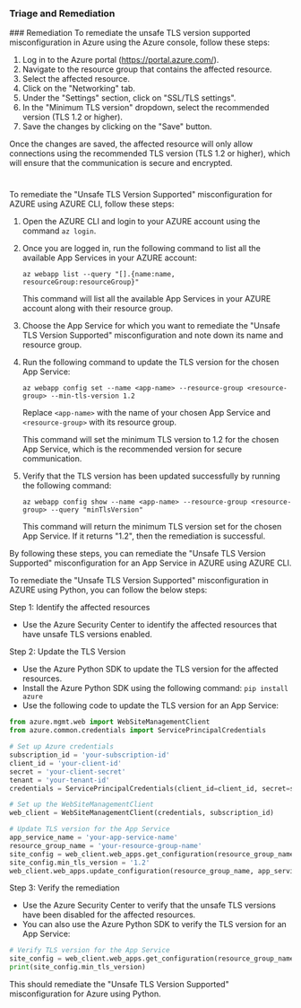 
### Triage and Remediation
<Tabs>
<Tab title='Remediation'>
### Remediation

<AccordionGroup>
<Accordion title='Using Console' defaultOpen='true'>
To remediate the unsafe TLS version supported misconfiguration in Azure using the Azure console, follow these steps:

1. Log in to the Azure portal (https://portal.azure.com/).
2. Navigate to the resource group that contains the affected resource.
3. Select the affected resource.
4. Click on the "Networking" tab.
5. Under the "Settings" section, click on "SSL/TLS settings".
6. In the "Minimum TLS version" dropdown, select the recommended version (TLS 1.2 or higher).
7. Save the changes by clicking on the "Save" button.

Once the changes are saved, the affected resource will only allow connections using the recommended TLS version (TLS 1.2 or higher), which will ensure that the communication is secure and encrypted.

#
</Accordion>

<Accordion title='Using CLI'>
To remediate the "Unsafe TLS Version Supported" misconfiguration for AZURE using AZURE CLI, follow these steps:

1. Open the AZURE CLI and login to your AZURE account using the command `az login`.

2. Once you are logged in, run the following command to list all the available App Services in your AZURE account:

   `az webapp list --query "[].{name:name, resourceGroup:resourceGroup}"`

   This command will list all the available App Services in your AZURE account along with their resource group.

3. Choose the App Service for which you want to remediate the "Unsafe TLS Version Supported" misconfiguration and note down its name and resource group.

4. Run the following command to update the TLS version for the chosen App Service:

   `az webapp config set --name <app-name> --resource-group <resource-group> --min-tls-version 1.2`

   Replace `<app-name>` with the name of your chosen App Service and `<resource-group>` with its resource group.

   This command will set the minimum TLS version to 1.2 for the chosen App Service, which is the recommended version for secure communication.

5. Verify that the TLS version has been updated successfully by running the following command:

   `az webapp config show --name <app-name> --resource-group <resource-group> --query "minTlsVersion"`

   This command will return the minimum TLS version set for the chosen App Service. If it returns "1.2", then the remediation is successful.

By following these steps, you can remediate the "Unsafe TLS Version Supported" misconfiguration for an App Service in AZURE using AZURE CLI.
</Accordion>

<Accordion title='Using Python'>
To remediate the "Unsafe TLS Version Supported" misconfiguration in AZURE using Python, you can follow the below steps:

Step 1: Identify the affected resources
- Use the Azure Security Center to identify the affected resources that have unsafe TLS versions enabled.

Step 2: Update the TLS Version
- Use the Azure Python SDK to update the TLS version for the affected resources.
- Install the Azure Python SDK using the following command: `pip install azure`
- Use the following code to update the TLS version for an App Service:

```python
from azure.mgmt.web import WebSiteManagementClient
from azure.common.credentials import ServicePrincipalCredentials

# Set up Azure credentials
subscription_id = 'your-subscription-id'
client_id = 'your-client-id'
secret = 'your-client-secret'
tenant = 'your-tenant-id'
credentials = ServicePrincipalCredentials(client_id=client_id, secret=secret, tenant=tenant)

# Set up the WebSiteManagementClient
web_client = WebSiteManagementClient(credentials, subscription_id)

# Update TLS version for the App Service
app_service_name = 'your-app-service-name'
resource_group_name = 'your-resource-group-name'
site_config = web_client.web_apps.get_configuration(resource_group_name, app_service_name)
site_config.min_tls_version = '1.2'
web_client.web_apps.update_configuration(resource_group_name, app_service_name, site_config)
```

Step 3: Verify the remediation
- Use the Azure Security Center to verify that the unsafe TLS versions have been disabled for the affected resources.
- You can also use the Azure Python SDK to verify the TLS version for an App Service:

```python
# Verify TLS version for the App Service
site_config = web_client.web_apps.get_configuration(resource_group_name, app_service_name)
print(site_config.min_tls_version)
```

This should remediate the "Unsafe TLS Version Supported" misconfiguration for Azure using Python.
</Accordion>

</AccordionGroup>
</Tab>
</Tabs>
